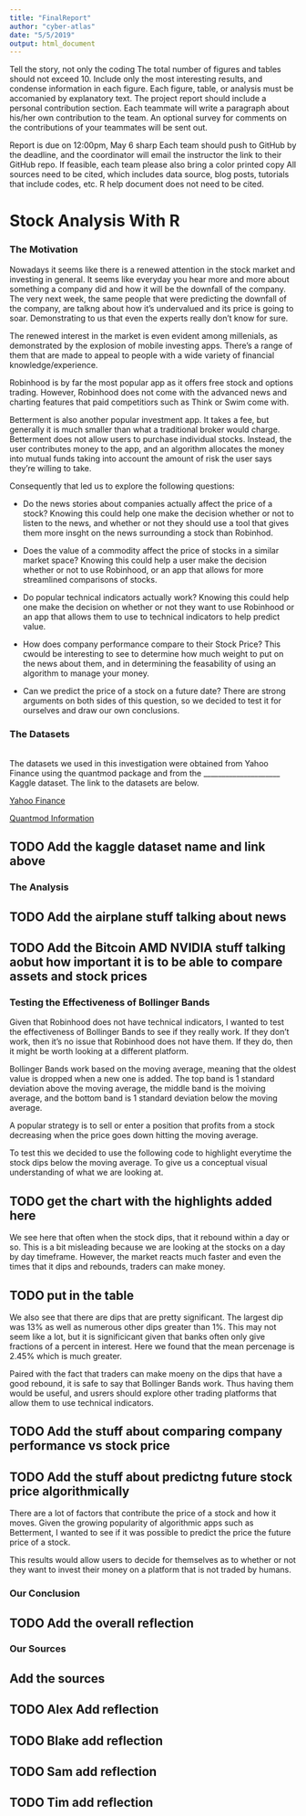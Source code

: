 ```yaml
---
title: "FinalReport"
author: "cyber-atlas"
date: "5/5/2019"
output: html_document
---
```



Tell the story, not only the coding
The total number of figures and tables should not exceed 10. Include only the most interesting results, and condense information in each figure.
Each figure, table, or analysis must be accomanied by explanatory text.
The project report should include a personal contribution section. Each teammate will write a paragraph about his/her own contribution to the team.
An optional survey for comments on the contributions of your teammates will be sent out.


Report is due on 12:00pm, May 6 sharp
Each team should push to GitHub by the deadline, and the coordinator will email the instructor the link to their GitHub repo.
If feasible, each team please also bring a color printed copy
All sources need to be cited, which includes data source, blog posts, tutorials that include codes, etc. R help document does not need to be cited.


# Stock Analysis With R 

### The Motivation

Nowadays it seems like there is a renewed attention in the stock market and investing in general. It seems like everyday you hear more and more about something a company did and how it will be the downfall of the company. The very next week, the same people that were predicting the downfall of the company, are talkng about how it's undervalued and its price is going to soar. Demonstrating to us that even the experts really don't know for sure.  

The renewed interest in the market is even evident among millenials, as demonstrated by the explosion of mobile investing apps. There's a range of them that are made to appeal to people with a wide variety of financial knowledge/experience. 

Robinhood is by far the most popular app as it offers free stock and options trading. However, Robinhood does not come with the advanced news and charting features that paid competitiors such as Think or Swim come with.

Betterment is also another popular investment app. It takes a fee, but generally it is much smaller than what a traditional broker would charge. Betterment does not allow users to purchase individual stocks. Instead, the user contributes money to the app, and an algorithm allocates the money into mutual funds taking into account the amount of risk the user says they're willing to take. 

Consequently that led us to explore the following questions:
 
* Do the news stories about companies actually affect the price of a stock? Knowing this could help one make the decision whether or not to listen to the news, and whether or not they should use a tool that gives them more insght on the news surrounding a stock than Robinhod. 
 
* Does the value of a commodity affect the price of stocks in a similar market space? Knowing this could help a user make the decision whether or not to use Robinhood, or an app that allows for more streamlined comparisons of stocks. 

* Do popular technical indicators actually work? Knowing this could help one make the decision on whether or not they want to use Robinhood or an app that allows them to use to technical indicators to help predict value.

* How does company performance compare to their Stock Price? This cwould be interesting to see to determine how much weight to put on the news about them, and in determining the feasability of using an algorithm to manage your money. 

* Can we predict the price of a stock on a future date? There are strong arguments on both sides of this question, so we decided to test it for ourselves and draw our own conclusions. 

### The Datasets 
<br>
The datasets we used in this investigation were obtained from Yahoo Finance using the quantmod package and from the _____________________ Kaggle dataset. The link to the datasets are below. 

[Yahoo Finance](https://finance.yahoo.com/)

[Quantmod Information](https://cran.r-project.org/web/packages/quantmod/index.html)

## TODO Add the kaggle dataset name and link above 

### The Analysis

## TODO Add the airplane stuff talking about news

## TODO Add the Bitcoin AMD NVIDIA stuff talking aobut how important it is to be able to compare assets and stock prices

### Testing the Effectiveness of Bollinger Bands

Given that Robinhood does not have technical indicators, I wanted to test the effectiveness of Bollinger Bands to see if they really work. If they don't work, then it's no issue that Robinhood does not have them. If they do, then it might be worth looking at a different platform. 

Bollinger Bands work based on the moving average, meaning that the oldest value is dropped when a new one is added. The top band is 1 standard deviation above the moving average, the middle band is the moiving average, and the bottom band is 1 standard deviation below the moving average. 

A popular strategy is to sell or enter a position that profits from a stock decreasing when the price goes down hitting the moving average. 

To test this we decided to use the following code to highlight everytime the stock dips below the moving average. To give us a conceptual visual understanding of what we are looking at. 

## TODO get the chart with the highlights added here 

We see here that often when the stock dips, that it rebound within a day or so. This is a bit misleading because we are looking at the stocks on a day by day timeframe. However, the market reacts much faster and even the times that it dips and rebounds, traders can make money. 

## TODO put in the table

We also see that there are dips that are pretty significant. The largest dip was 13% as well as numerous other dips greater than 1%. This may not seem like a lot, but it is significicant given that banks often only give fractions of a percent in interest. Here we found that the mean percenage is 2.45% which is much greater. 

Paired with the fact that traders can make moeny on the dips that have a good rebound, it is safe to say that Bollinger Bands work. Thus having them would be useful, and usrers should explore other trading platforms that allow them to use technical indicators. 


## TODO Add the stuff about comparing company performance vs stock price

## TODO Add the stuff about predictng future stock price algorithmically

There are a lot of factors that contribute the price of a stock and how it moves. Given the growing popularity of algorithmic apps such as Betterment, I wanted to see if it was possible to predict the price the future price of a stock. 

This results would allow users to decide for themselves as to whether or not they want to invest their money on a platform that is not traded by humans. 

### Our Conclusion

## TODO Add the overall reflection

### Our Sources

## Add the sources

## TODO Alex Add reflection

## TODO Blake add reflection

## TODO Sam add reflection

## TODO Tim add reflection
